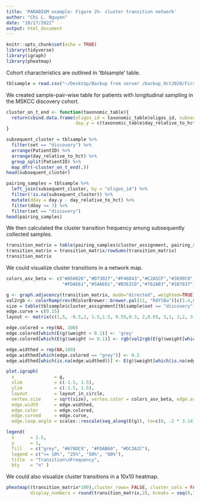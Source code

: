 ```yaml
---
title: 'PARADIGM example: Figure 2h- cluster transition network'
author: "Chi L. Nguyen"
date: "10/17/2022"
output: html_document
---
```


```r
knitr::opts_chunk$set(echo = TRUE)
library(tidyverse)
library(igraph)
library(pheatmap)
```

Cohort characteristics are outlined in 'tblsample' table.

```r

tblsample = read.csv("~/Desktop/Backup from server /backup_Oct2020/First rotation - VDB/Data - ASV/Sept7_rebuttal/deposited dataset/tblsample_cohort_master_table_deid_MSKCC_9674_Duke_500_101222.csv")

```

We created sample-pair-wise table for patients with longitudinal sampling in the MSKCC discovery cohort. 

```r

cluster_on_t_end <- function(taxonomic_table){
  return(cbind.data.frame(oligos_id = taxonomic_table$oligos_id, subsequent_cluster = c(taxonomic_table$cluster_assignment[-1],NA), 
                          day.y = c(taxonomic_table$day_relative_to_hct[-1],NA)) )
}

subsequent_cluster = tblsample %>%
  filter(set == "discovery") %>% 
  arrange(PatientID) %>% 
  arrange(day_relative_to_hct) %>% 
  group_split(PatientID) %>%
  map_dfr(~cluster_on_t_end(.))
head(subsequent_cluster)

pairing_samples = tblsample %>% 
  left_join(subsequent_cluster, by = "oligos_id") %>% 
  filter(!is.na(subsequent_cluster)) %>% 
  mutate(dday = day.y - day_relative_to_hct) %>% 
  filter(dday <= 7) %>% 
  filter(set == "discovery")
head(pairing_samples)

```

We then calculated the cluster transition frequency among subsequently collected samples. 

```r

transition_matrix = table(pairing_samples$cluster_assignment, pairing_samples$subsequent_cluster)
transition_matrix = transition_matrix/rowSums(transition_matrix)
transition_matrix
```

We could visualize cluster transitions in a network map. 

```r

colors_asv_beta <- c("#A50026","#D73027","#F46D43","#C2A5CF","#3690C0",
                     "#FDAE61","#5AAE61","#B3E2CD","#762A83","#1B7837")

g <- graph.adjacency(transition_matrix, mode="directed", weighted=TRUE)
val2rgb <- colorRamp(rev(RColorBrewer::brewer.pal(11, "RdYlBu")[c(1:4,8:10)]), bias = 1)
size = table(tblsample$cluster_assignment[tblsample$set == "discovery"])
edge.curve = c(0.15)
layout <- matrix(c(1,5, -0.5,2, 1.5,1.5, 0.55,0.3, 2,0.65, 3,1, 3,2, 3,3, 6,6, 7,7), nrow=10, ncol=2, byrow=T)

edge.colored = rep(NA, 100)
edge.colored[which(E(g)$weight < 0.1)] <- 'grey'
edge.colored[which(E(g)$weight >= 0.1)] <- rgb(val2rgb(E(g)$weight[which(E(g)$weight >= 0.1)]) / 255)

edge.widthed = rep(NA,100)
edge.widthed[which(edge.colored == "grey")] <- 0.2
edge.widthed[which(is.na(edge.widthed))] <- E(g)$weight[which(is.na(edge.widthed))] * 8

plot.igraph(
  x               = g,
  xlim            = c(-1.5, 1.5),
  ylim            = c(-1.5, 1.5),
  layout          = layout_in_circle,
  vertex.size     = sqrt(size), vertex.color = colors_asv_beta, edge.arrow.size = 0.25,
  edge.width      = edge.widthed,
  edge.color      = edge.colored,
  edge.curved     = edge.curve, 
  edge.loop.angle = scales::rescale(seq_along(E(g)), to=c(0, -2 * 3.14)) )

legend(
  x      = 1.5, 
  y      = 1, 
  fill   = c("grey", "#679DC9", "#FDAB60", "#DC3A2C"), 
  legend = c("<= 10%", "25%", "50%", "80%"), 
  title  = "Transition\nFrequency", 
  bty    = "n" )

```

We could also visualize cluster transitions in a 10x10 heatmap. 

```r

pheatmap((transition_matrix*100),cluster_rows= FALSE, cluster_cols = FALSE,
         display_numbers = round(transition_matrix,2), breaks = seq(0,100,by=1))

```
